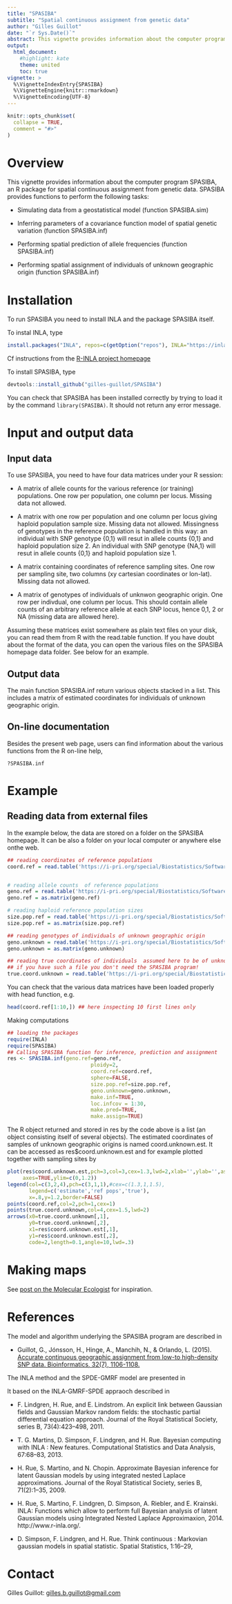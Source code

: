 ```yaml
---
title: "SPASIBA"
subtitle: "Spatial continuous assignment from genetic data"
author: "Gilles Guillot"
date: "`r Sys.Date()`"
abstract: This vignette provides information about the computer program SPASIBA, an R package for spatial continuous assignment from genetic data. 
output:
  html_document:
    #highlight: kate
    theme: united
    toc: true
vignette: >
  %\VignetteIndexEntry{SPASIBA}
  %\VignetteEngine{knitr::rmarkdown}
  %\VignetteEncoding{UTF-8}
---
```


```r
knitr::opts_chunk$set(
  collapse = TRUE,
  comment = "#>"
)
```
  


# Overview
This vignette provides information about the computer program SPASIBA, an R package for spatial continuous assignment from genetic data. SPASIBA provides functions to perform the following tasks:

- Simulating data from a geostatistical model (function SPASIBA.sim)

- Inferring parameters of a covariance function model of spatial genetic variation (function SPASIBA.inf)

- Performing spatial prediction of allele frequencies (function SPASIBA.inf)

- Performing spatial assignment of individuals of unknown geographic origin (function SPASIBA.inf)

# Installation
To run SPASIBA you need to install INLA and the package SPASIBA itself.

To instal INLA, type
```r
install.packages("INLA", repos=c(getOption("repos"), INLA="https://inla.r-inla-download.org/R/stable"), dep=TRUE)
```
Cf instructions from the [R-INLA project homepage](http://www.r-inla.org/download)

To install SPASIBA, type 
```r
devtools::install_github("gilles-guillot/SPASIBA")
```

You can check that SPASIBA has been installed correctly by trying to load it by the command `library(SPASIBA)`. It should not return any error message. 


# Input and output data 


## Input data
To use SPASIBA, you need to have four data matrices under your R session:

- A matrix of allele counts for the various reference (or training) populations. One row per population, one column per locus. Missing data not allowed.

- A matrix with one row per population and one column per locus giving haploid population sample size. Missing data not allowed. Missingness of genotypes in the reference population is handled in this way: an individual with SNP genotype {0,1} will resut in allele counts {0,1} and haploid population size 2. An individual with SNP genotype {NA,1} will resut in allele counts {0,1} and haploid population size 1.

- A matrix containing coordinates of reference sampling sites. One row per sampling site, two columns (xy cartesian coordinates or lon-lat). Missing data not allowed.

- A matrix of genotypes of individuals of unknwon geographic origin. One row per indivdual, one column per locus. This should contain allele counts of an arbitrary reference allele at each SNP locus, hence 0,1, 2 or NA (missing data are allowed here).

Assuming these matrices exist somewhere as plain text files on your disk, you can read them from R with the read.table function. If you have doubt about the format of the data, you can open the various files on the SPASIBA homepage data folder. See below for an example.

## Output data
The main function SPASIBA.inf return various objects stacked in a list. This includes a matrix of estimated coordinates for individuals of unknown geographic origin.

## On-line documentation
Besides the present web page, users can find information about the various functions from the R on-line help,

` ?SPASIBA.inf`


# Example

## Reading data from external files
In the example below, the data are stored on a folder on the SPASIBA homepage. It can be also a folder on your local computer or anywhere else onthe web.

```r
## reading coordinates of reference populations
coord.ref = read.table('https://i-pri.org/special/Biostatistics/Software/Spasiba/data/coord.ref.txt')


# reading allele counts  of reference populations
geno.ref = read.table('https://i-pri.org/special/Biostatistics/Software/Spasiba/data/geno.ref.txt')
geno.ref = as.matrix(geno.ref) 

# reading haploid reference population sizes 
size.pop.ref = read.table('https://i-pri.org/special/Biostatistics/Software/Spasiba/data/size.pop.ref.txt')
size.pop.ref = as.matrix(size.pop.ref)

## reading genotypes of individuals of unknown geographic origin
geno.unknown = read.table('https://i-pri.org/special/Biostatistics/Software/Spasiba/data/geno.unknown.txt')
geno.unknown = as.matrix(geno.unknown)

## reading true coordinates of individuals  assumed here to be of unknown geographic origin
## if you have such a file you don't need the SPASIBA program!
true.coord.unknown = read.table('https://i-pri.org/special/Biostatistics/Software/Spasiba/data/true.coord.unknown.txt')
```

You can check that the various data matrices have been loaded properly with head function, e.g.

```r
head(coord.ref[1:10,]) ## here inspecting 10 first lines only
```


Making computations

```r
## loading the packages
require(INLA)
require(SPASIBA)
## Calling SPASIBA function for inference, prediction and assignment
res <- SPASIBA.inf(geno.ref=geno.ref,
                           ploidy=2,
                           coord.ref=coord.ref,
                           sphere=FALSE, 
                           size.pop.ref=size.pop.ref,
                           geno.unknown=geno.unknown,
                           make.inf=TRUE,
                           loc.infcov = 1:30,
                           make.pred=TRUE,
                           make.assign=TRUE)
```

The R object returned and stored in res by the code above is a list (an object consisting itself of several objects). The estimated coordinates of samples of unknown geographic origins is named coord.unknown.est. It can be accessed as res$coord.unknown.est and for example plotted together with sampling sites by

```r
plot(res$coord.unknown.est,pch=3,col=3,cex=1.3,lwd=2,xlab='',ylab='',asp=1,
     axes=TRUE,ylim=c(0,1.2))
legend(col=c(3,2,4),pch=c(3,1,1),#cex=c(1.3,1,1.5),
       legend=c('estimate','ref pops','true'),
       x=.8,y=1.2,border=FALSE)
points(coord.ref,col=2,pch=1,cex=1)
points(true.coord.unknown,col=4,cex=1.5,lwd=2)
arrows(x0=true.coord.unknown[,1],
       y0=true.coord.unknown[,2],
       x1=res$coord.unknown.est[,1],
       y1=res$coord.unknown.est[,2],
       code=2,length=0.1,angle=10,lwd=.3)
```

# Making maps
See [post on the Molecular Ecologist](http://www.molecularecologist.com/2012/09/making-maps-with-r) for inspiration.

# References
The model and algorithm underlying the SPASIBA program are described in

- Guillot, G., Jónsson, H., Hinge, A., Manchih, N., & Orlando, L. (2015). [Accurate continuous geographic assignment from low-to high-density SNP data. Bioinformatics, 32(7), 1106-1108.](https://academic.oup.com/bioinformatics/article/32/7/1106/1744090)


The INLA method and the SPDE-GMRF model are presented in

It based on the INLA-GMRF-SPDE appraoch described in

- F. Lindgren, H. Rue, and E. Lindstrom. An explicit link between Gaussian fields and Gaussian Markov random fields: the stochastic partial differential equation approach. Journal of the Royal Statistical Society, series B, 73(4):423–498, 2011.

- T. G. Martins, D. Simpson, F. Lindgren, and H. Rue. Bayesian computing with INLA : New features. Computational Statistics and Data Analysis, 67:68–83, 2013.

- H. Rue, S. Martino, and N. Chopin. Approximate Bayesian inference for latent Gaussian models by using integrated nested Laplace approximations. Journal of the Royal Statistical Society, series B, 71(2):1–35, 2009.

- H. Rue, S. Martino, F. Lindgren, D. Simpson, A. Riebler, and E. Krainski. INLA: Functions which allow to perform full Bayesian analysis of latent Gaussian models using Integrated Nested Laplace Approximaxion, 2014. http://www.r-inla.org/.

- D. Simpson, F. Lindgren, and H. Rue. Think continuous : Markovian gaussian models in spatial statistic. Spatial Statistics, 1:16–29,

# Contact
Gilles Guillot: [gilles.b.guillot@gmail.com](mailto:gilles.b.guillot@gmail.com)



